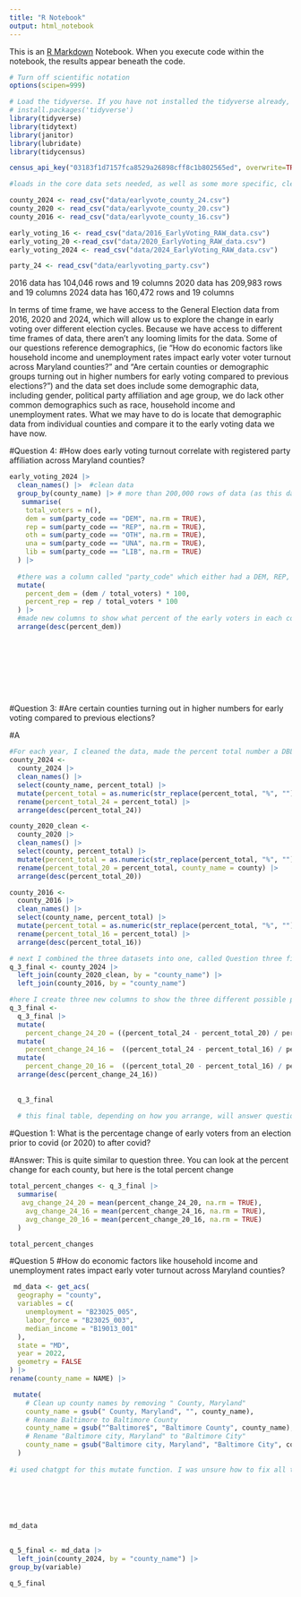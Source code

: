 ```yaml
---
title: "R Notebook"
output: html_notebook
---
```


This is an [R Markdown](http://rmarkdown.rstudio.com) Notebook. When you execute code within the notebook, the results appear beneath the code. 

```r
# Turn off scientific notation
options(scipen=999)

# Load the tidyverse. If you have not installed the tidyverse already, remove the # from the next line and run it first.  
# install.packages('tidyverse')
library(tidyverse)
library(tidytext)
library(janitor)
library(lubridate)
library(tidycensus)
```

```r
census_api_key("03183f1d7157fca8529a26898cff8c1b802565ed", overwrite=TRUE)
```

```r
#loads in the core data sets needed, as well as some more specific, cleaned data focusing on county leve data

county_2024 <- read_csv("data/earlyvote_county_24.csv")
county_2020 <- read_csv("data/earlyvote_county_20.csv")
county_2016 <- read_csv("data/earlyvote_county_16.csv")

early_voting_16 <- read_csv("data/2016_EarlyVoting_RAW_data.csv")
early_voting_20 <-read_csv("data/2020_EarlyVoting_RAW_data.csv")
early_voting_2024 <- read_csv("data/2024_EarlyVoting_RAW_data.csv")

party_24 <- read_csv("data/earlyvoting_party.csv")

```

2016 data has 104,046 rows and 19 columns
2020 data has 209,983 rows and 19 columns 
2024 data has 160,472 rows and 19 columns

In terms of time frame, we have access to the General Election data from 2016, 2020 and 2024, which will allow us to explore the change in early voting over different election cycles. Because we have access to different time frames of data, there aren't any looming limits for the data. Some of our questions reference demographics, (ie "How do economic factors like household income and unemployment rates impact early voter voter turnout across Maryland counties?" and "Are certain counties or demographic groups turning out in higher numbers for early voting compared to previous elections?") and the data set does include some demographic data, including gender, political party affiliation and age group, we do lack other common demographics such as race, household income and unemployment rates. What we may have to do is locate that demographic data from individual counties and compare it to the early voting data we have now. 

#Question 4: 
#How does early voting turnout correlate with registered party affiliation across Maryland counties? 

```r
early_voting_2024 |>
  clean_names() |>  #clean data 
  group_by(county_name) |> # more than 200,000 rows of data (as this data set originally had each early voting location as its own individual data point.) Now only 24 rows.
   summarise(
    total_voters = n(),
    dem = sum(party_code == "DEM", na.rm = TRUE),
    rep = sum(party_code == "REP", na.rm = TRUE),
    oth = sum(party_code == "OTH", na.rm = TRUE),
    una = sum(party_code == "UNA", na.rm = TRUE),
    lib = sum(party_code == "LIB", na.rm = TRUE)
  ) |>
  
  #there was a column called "party_code" which either had a DEM, REP, OTH etc, to signify political party. to make my own columns, i summarized to create the new columns, which just have the total number of early voters by political party. 
  mutate(
    percent_dem = (dem / total_voters) * 100,
    percent_rep = rep / total_voters * 100
  ) |> 
  #made new columns to show what percent of the early voters in each county were Dem and which percent were Rep. Honestly not a very significant trend to me here. The counties that tend to lean red seem to have a higher percentage of Rep early voters and vice-versa. 
  arrange(desc(percent_dem))


      
    

    

 


```






#Question 3: 
#Are certain counties turning out in higher numbers for early voting compared to previous elections? 


#A
```r
#For each year, I cleaned the data, made the percent total number a DBL and renamed the percent total to its respective year. I selected only the county and the total percent of eligible voters who voter early. For this question, the total number of voters on any given day was not needed. 
county_2024 <- 
  county_2024 |> 
  clean_names() |> 
  select(county_name, percent_total) |> 
  mutate(percent_total = as.numeric(str_replace(percent_total, "%", ""))) |> 
  rename(percent_total_24 = percent_total) |> 
  arrange(desc(percent_total_24))

county_2020_clean <- 
  county_2020 |> 
  clean_names() |> 
  select(county, percent_total) |> 
  mutate(percent_total = as.numeric(str_replace(percent_total, "%", ""))) |> 
  rename(percent_total_20 = percent_total, county_name = county) |> 
  arrange(desc(percent_total_20))

county_2016 <- 
  county_2016 |> 
  clean_names() |> 
  select(county_name, percent_total) |> 
  mutate(percent_total = as.numeric(str_replace(percent_total, "%", ""))) |> 
  rename(percent_total_16 = percent_total) |> 
  arrange(desc(percent_total_16))

# next I combined the three datasets into one, called Question three final. 
q_3_final <- county_2024 |> 
  left_join(county_2020_clean, by = "county_name") |> 
  left_join(county_2016, by = "county_name")

#here I create three new columns to show the three different possible percent changes. (16 to 20, 16 to 24 and 20 to 24.)
q_3_final <-
  q_3_final |>
  mutate( 
    percent_change_24_20 = ((percent_total_24 - percent_total_20) / percent_total_20) * 100) |>
  mutate( 
    percent_change_24_16 =  ((percent_total_24 - percent_total_16) / percent_total_16) * 100) |>
  mutate( 
    percent_change_20_16 =  ((percent_total_20 - percent_total_16) / percent_total_16) * 100) |>
  arrange(desc(percent_change_24_16))
  
  
  q_3_final
  
  # this final table, depending on how you arrange, will answer question  3. From 2020 to 2024 there are two counties experiencing a major increase of the total percent of eligible voters who voted early. Calvert (nearly 60% change) and Washington (40% change). Washington County is quite interesting, as it has the highest net increase, as from 2016 to 2024, it's percentage of early voters increase by almost exactly 100%. 


```

#Question 1: What is the percentage change of early voters from an election prior to covid (or 2020) to after covid? 

#Answer: This is quite similar to question three. You can look at the percent change for each county, but here is the total percent change 

```r
total_percent_changes <- q_3_final |>
  summarise(
   avg_change_24_20 = mean(percent_change_24_20, na.rm = TRUE),
    avg_change_24_16 = mean(percent_change_24_16, na.rm = TRUE),
    avg_change_20_16 = mean(percent_change_20_16, na.rm = TRUE)
  )

total_percent_changes
```

#Question 5 
#How do economic factors like household income and unemployment rates impact early voter turnout across Maryland counties? 

```r

 md_data <- get_acs(
  geography = "county",
  variables = c(
    unemployment = "B23025_005",
    labor_force = "B23025_003",
    median_income = "B19013_001"
  ),
  state = "MD",
  year = 2022,
  geometry = FALSE
) |>
rename(county_name = NAME) |>

 mutate(
    # Clean up county names by removing " County, Maryland"
    county_name = gsub(" County, Maryland", "", county_name),
    # Rename Baltimore to Baltimore County
    county_name = gsub("^Baltimore$", "Baltimore County", county_name),
    # Rename "Baltimore city, Maryland" to "Baltimore City"
    county_name = gsub("Baltimore city, Maryland", "Baltimore City", county_name)
  )
  
#i used chatgpt for this mutate function. I was unsure how to fix all the names of the counties and keep Baltimore County and make Baltimore City correct so i asked how to change the county_names to fit the format so i could bind this data set to the early voting data set.   
  



  

md_data
  
```
```r
q_5_final <- md_data |> 
  left_join(county_2024, by = "county_name") |>
group_by(variable)

q_5_final
```